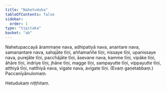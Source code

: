 ```yaml
---
title: "Nahetuduka"
tableOfContents: false
sidebar:
  order: 1
type: "tipitaka"
basket: "ab"
---
```



<DynamicBreadcrumb />

<Division number="48">

<Paragraph number="129">
Nahetupaccayā ārammaṇe nava, adhipatiyā nava, anantare nava, samanantare nava, sahajāte tīṇi, aññamaññe tīṇi, nissaye tīṇi, upanissaye nava, purejāte tīṇi, pacchājāte tīṇi, āsevane nava, kamme tīṇi, vipāke tīṇi, āhāre tīṇi, indriye tīṇi, jhāne tīṇi, magge tīṇi, sampayutte tīṇi, vippayutte tīṇi, atthiyā tīṇi, natthiyā nava, vigate nava, avigate tīṇi. (Evaṃ gaṇetabbaṃ.)

</Paragraph>
</Division>

<Paragraph number="130" type="center">
Paccanīyānulomaṃ.

  
Hetudukaṃ niṭṭhitaṃ.
</Paragraph>